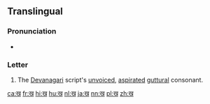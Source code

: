 {{Devanagari character info|hex=916|name=DEVANAGARI LETTER KHA|image=[[File:Deva-ख-order.gif|100px]]}}
{{also|ख़}}
==Translingual==

===Pronunciation===
* {{IPA|/kʰə/|lang=mul}}

===Letter===
{{mul-Deva|kha}}

# The [[Devanagari]] script's [[unvoiced]], [[aspirated]] [[guttural]] consonant.

[[ca:ख]]
[[fr:ख]]
[[hi:ख]]
[[hu:ख]]
[[nl:ख]]
[[ja:ख]]
[[nn:ख]]
[[pl:ख]]
[[zh:ख]]